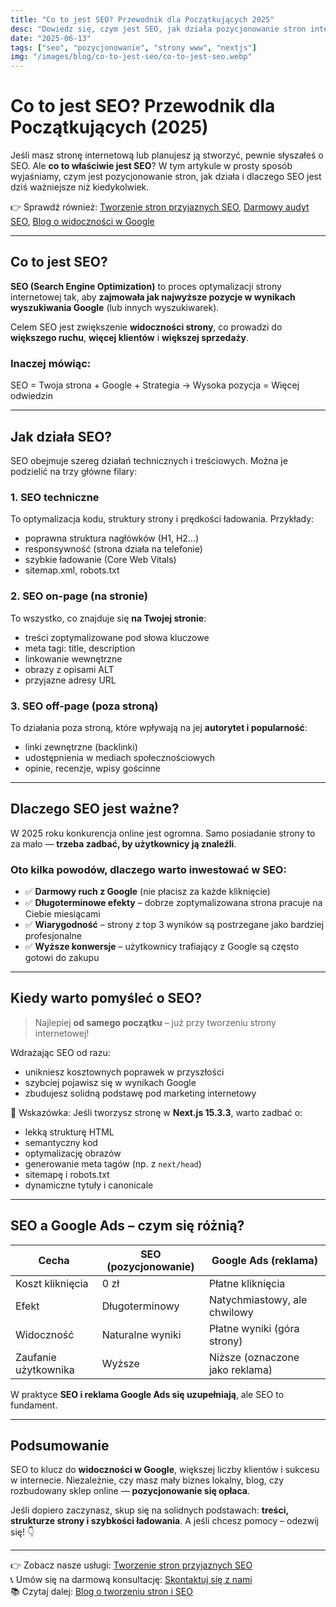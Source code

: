 ```yaml
---
title: "Co to jest SEO? Przewodnik dla Początkujących 2025"
desc: "Dowiedz się, czym jest SEO, jak działa pozycjonowanie stron internetowych i dlaczego warto zadbać o widoczność w Google. Kompletny poradnik 2025."
date: "2025-06-13"
tags: ["seo", "pozycjonowanie", "strony www", "nextjs"]
img: "/images/blog/co-to-jest-seo/co-to-jest-seo.webp"
---
```


# Co to jest SEO? Przewodnik dla Początkujących (2025)

Jeśli masz stronę internetową lub planujesz ją stworzyć, pewnie słyszałeś o SEO. Ale **co to właściwie jest SEO**? W tym artykule w prosty sposób wyjaśniamy, czym jest pozycjonowanie stron, jak działa i dlaczego SEO jest dziś ważniejsze niż kiedykolwiek.

👉 Sprawdź również: [Tworzenie stron przyjaznych SEO](/oferta), [Darmowy audyt SEO](/kontakt), [Blog o widoczności w Google](/blog)

---

## Co to jest SEO?

**SEO (Search Engine Optimization)** to proces optymalizacji strony internetowej tak, aby **zajmowała jak najwyższe pozycje w wynikach wyszukiwania Google** (lub innych wyszukiwarek).

Celem SEO jest zwiększenie **widoczności strony**, co prowadzi do **większego ruchu**, **więcej klientów** i **większej sprzedaży**.

### Inaczej mówiąc:

SEO = Twoja strona + Google + Strategia → Wysoka pozycja = Więcej odwiedzin

---

## Jak działa SEO?

SEO obejmuje szereg działań technicznych i treściowych. Można je podzielić na trzy główne filary:

### 1. SEO techniczne

To optymalizacja kodu, struktury strony i prędkości ładowania. Przykłady:

- poprawna struktura nagłówków (H1, H2…)
- responsywność (strona działa na telefonie)
- szybkie ładowanie (Core Web Vitals)
- sitemap.xml, robots.txt

### 2. SEO on-page (na stronie)

To wszystko, co znajduje się **na Twojej stronie**:

- treści zoptymalizowane pod słowa kluczowe
- meta tagi: title, description
- linkowanie wewnętrzne
- obrazy z opisami ALT
- przyjazne adresy URL

### 3. SEO off-page (poza stroną)

To działania poza stroną, które wpływają na jej **autorytet i popularność**:

- linki zewnętrzne (backlinki)
- udostępnienia w mediach społecznościowych
- opinie, recenzje, wpisy gościnne

---

## Dlaczego SEO jest ważne?

W 2025 roku konkurencja online jest ogromna. Samo posiadanie strony to za mało — **trzeba zadbać, by użytkownicy ją znaleźli**.

### Oto kilka powodów, dlaczego warto inwestować w SEO:

- ✅ **Darmowy ruch z Google** (nie płacisz za każde kliknięcie)
- ✅ **Długoterminowe efekty** – dobrze zoptymalizowana strona pracuje na Ciebie miesiącami
- ✅ **Wiarygodność** – strony z top 3 wyników są postrzegane jako bardziej profesjonalne
- ✅ **Wyższe konwersje** – użytkownicy trafiający z Google są często gotowi do zakupu

---

## Kiedy warto pomyśleć o SEO?

> Najlepiej **od samego początku** – już przy tworzeniu strony internetowej!

Wdrażając SEO od razu:

- unikniesz kosztownych poprawek w przyszłości
- szybciej pojawisz się w wynikach Google
- zbudujesz solidną podstawę pod marketing internetowy

📌 Wskazówka: Jeśli tworzysz stronę w **Next.js 15.3.3**, warto zadbać o:

- lekką strukturę HTML
- semantyczny kod
- optymalizację obrazów
- generowanie meta tagów (np. z `next/head`)
- sitemapę i robots.txt
- dynamiczne tytuły i canonicale

---

## SEO a Google Ads – czym się różnią?

<table>
  <thead>
    <tr>
      <th>Cecha</th>
      <th>SEO (pozycjonowanie)</th>
      <th>Google Ads (reklama)</th>
    </tr>
  </thead>
  <tbody>
    <tr>
      <td>Koszt kliknięcia</td>
      <td>0 zł</td>
      <td>Płatne kliknięcia</td>
    </tr>
    <tr>
      <td>Efekt</td>
      <td>Długoterminowy</td>
      <td>Natychmiastowy, ale chwilowy</td>
    </tr>
    <tr>
      <td>Widoczność</td>
      <td>Naturalne wyniki</td>
      <td>Płatne wyniki (góra strony)</td>
    </tr>
    <tr>
      <td>Zaufanie użytkownika</td>
      <td>Wyższe</td>
      <td>Niższe (oznaczone jako reklama)</td>
    </tr>
  </tbody>
</table>

W praktyce **SEO i reklama Google Ads się uzupełniają**, ale SEO to fundament.

---

## Podsumowanie

SEO to klucz do **widoczności w Google**, większej liczby klientów i sukcesu w internecie. Niezależnie, czy masz mały biznes lokalny, blog, czy rozbudowany sklep online — **pozycjonowanie się opłaca**.

Jeśli dopiero zaczynasz, skup się na solidnych podstawach: **treści, strukturze strony i szybkości ładowania**. A jeśli chcesz pomocy – odezwij się! 👇

---

👉 Zobacz nasze usługi: [Tworzenie stron przyjaznych SEO](/oferta)  
📞 Umów się na darmową konsultację: [Skontaktuj się z nami](/kontakt)  
📚 Czytaj dalej: [Blog o tworzeniu stron i SEO](/blog)
